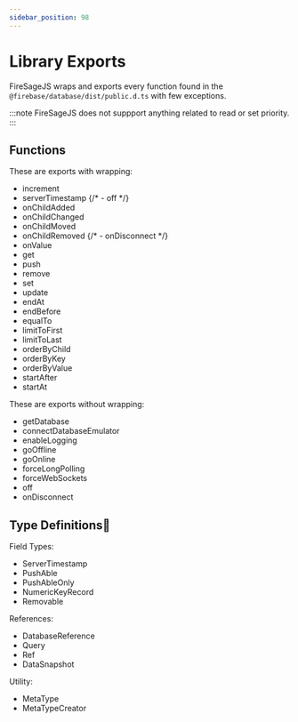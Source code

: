 ```yaml
---
sidebar_position: 98
---
```


# Library Exports

FireSageJS wraps and exports every function found in the `@firebase/database/dist/public.d.ts` with few exceptions.

:::note
FireSageJS does not suppport anything related to read or set priority.
:::

## Functions

These are exports with wrapping:

- increment
- serverTimestamp
  {/* - off */}
- onChildAdded
- onChildChanged
- onChildMoved
- onChildRemoved
  {/* - onDisconnect */}
- onValue
- get
- push
- remove
- set
- update
- endAt
- endBefore
- equalTo
- limitToFirst
- limitToLast
- orderByChild
- orderByKey
- orderByValue
- startAfter
- startAt

These are exports without wrapping:

- getDatabase
- connectDatabaseEmulator
- enableLogging
- goOffline
- goOnline
- forceLongPolling
- forceWebSockets
- off
- onDisconnect

## Type Definitions🦜

Field Types:

- ServerTimestamp
- PushAble
- PushAbleOnly
- NumericKeyRecord
- Removable

References:

- DatabaseReference
- Query
- Ref
- DataSnapshot

Utility:

- MetaType
- MetaTypeCreator

